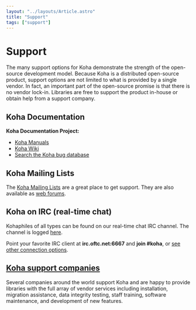 ```yaml
---
layout: "../layouts/Article.astro"
title: "Support"
tags: ["support"]
---
```


# Support

The many support options for Koha demonstrate the strength of the open-source development model. Because Koha is a distributed open-source product, support options are not limited to what is provided by a single vendor. In fact, an important part of the open-source promise is that there is no vendor lock-in. Libraries are free to support the product in-house or obtain help from a support company.

## Koha Documentation

**Koha Documentation Project:**

- [Koha Manuals](http://koha-community.org/documentation/)
- [Koha Wiki](http://wiki.koha-community.org/)
- [Search the Koha bug database](http://koha-community.org/support/search-bugs)

## Koha Mailing Lists

The [Koha Mailing Lists](http://koha-community.org/support/koha-mailing-lists/) are a great place to get support. They are also available as [web forums](/support/forums/).

## Koha on IRC (real-time chat)

Kohaphiles of all types can be found on our real-time chat IRC channel. The channel is logged [here](http://irc.koha-community.org/irclog/koha/).

Point your favorite IRC client at **irc.oftc.net:6667** and **join #koha**, or [see other connection options](http://koha-community.org/get-involved/irc/).

## [Koha support companies](http://koha-community.org/support/paid-support/)

Several companies around the world support Koha and are happy to provide libraries with the full array of vendor services including installation, migration assistance, data integrity testing, staff training, software maintenance, and development of new features.
